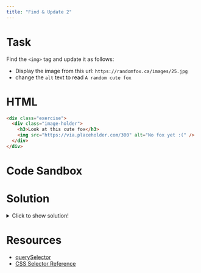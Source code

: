```yaml
---
title: "Find & Update 2"
---
```


# Task

Find the `<img>` tag and update it as follows:

- Display the image from this url: `https://randomfox.ca/images/25.jpg`
- change the `alt` text to read `A random cute fox`

# HTML

```html
<div class="exercise">
  <div class="image-holder">
    <h3>Look at this cute fox</h3>
    <img src="https://via.placeholder.com/300" alt="No fox yet :(" />
  </div>
</div>
```

# Code Sandbox
<Sandbox html="/dom-exercise-02.html" />

# Solution

<details>
  <summary>Click to show solution!</summary>

```javascript
const img = document.querySelector("img")
img.src = "https://randomfox.ca/images/25.jpg"
img.alt = "A random cute fox"
```

</details>

# Resources

- [querySelector](https://developer.mozilla.org/en-US/docs/Web/API/Document/querySelector)
- [CSS Selector Reference](https://www.w3schools.com/cssref/css_selectors.asp)
